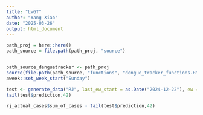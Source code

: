 ```yaml
---
title: "LwGT"
author: "Yang Xiao"
date: "2025-03-26"
output: html_document
---
```


```r
path_proj = here::here()
path_source = file.path(path_proj, "source")


path_source_denguetracker <- path_proj
source(file.path(path_source, "functions", "dengue_tracker_functions.R"))
aweek::set_week_start("Sunday")
```

```r
test <- generate_data("RJ", last_ew_start = as.Date("2024-12-22"), ew = 202451, save=F) 
tail(test$prediction,42)

rj_actual_cases$sum_of_cases - tail(test$prediction,42)
```

